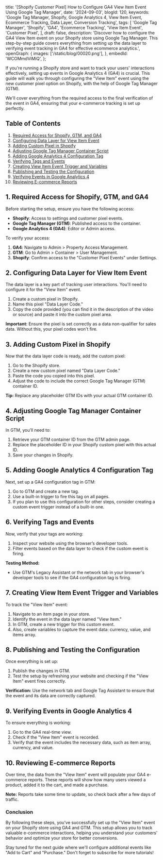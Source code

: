   title: '[Shopify Customer Pixel] How to Configure GA4 View Item Event Using Google Tag Manager',
  date: '2024-09-03',
  blogId: 120,
  keywords:
    'Google Tag Manager, Shopify, Google Analytics 4, View Item Event, Ecommerce Tracking, Data Layer, Conversion Tracking',
  tags: [
    'Google Tag Manager',
    'Shopify',
    'GA4',
    'Ecommerce Tracking',
    'View Item Event',
    'Customer Pixel',
  ],
  draft: false,
  description:
    'Discover how to configure the GA4 View Item event on your Shopify store using Google Tag Manager. This step-by-step guide covers everything from setting up the data layer to verifying event tracking in GA4 for effective ecommerce analytics.',
  openGraph: {
    images: ['/static/blog/00020.png'],
  },
  embedId: 'WCOMmdViMiQ',
};

<BlogHeader metadata={metadata} />

If you're running a Shopify store and want to track your users' interactions effectively, setting up events in Google Analytics 4 (GA4) is crucial. This guide will walk you through configuring the "View Item" event using the new customer pixel option on Shopify, with the help of Google Tag Manager (GTM).

We'll cover everything from the required access to the final verification of the event in GA4, ensuring that your e-commerce tracking is set up perfectly.

## Table of Contents

1. [Required Access for Shopify, GTM, and GA4](#required-access-for-shopify-gtm-and-ga4)
2. [Configuring Data Layer for View Item Event](#configuring-data-layer-for-view-item-event)
3. [Adding Custom Pixel in Shopify](#adding-custom-pixel-in-shopify)
4. [Adjusting Google Tag Manager Container Script](#adjusting-google-tag-manager-container-script)
5. [Adding Google Analytics 4 Configuration Tag](#adding-google-analytics-4-configuration-tag)
6. [Verifying Tags and Events](#verifying-tags-and-events)
7. [Creating View Item Event Trigger and Variables](#creating-view-item-event-trigger-and-variables)
8. [Publishing and Testing the Configuration](#publishing-and-testing-the-configuration)
9. [Verifying Events in Google Analytics 4](#verifying-events-in-google-analytics-4)
10. [Reviewing E-commerce Reports](#reviewing-e-commerce-reports)

## 1. Required Access for Shopify, GTM, and GA4

Before starting the setup, ensure you have the following access:

- **Shopify**: Access to settings and customer pixel events.
- **Google Tag Manager (GTM)**: Published access to the container.
- **Google Analytics 4 (GA4)**: Editor or Admin access.

To verify your access:

1. **GA4**: Navigate to Admin > Property Access Management.
2. **GTM**: Go to Admin > Container > User Management.
3. **Shopify**: Confirm access to the "Customer Pixel Events" under Settings.

## 2. Configuring Data Layer for View Item Event

The data layer is a key part of tracking user interactions. You'll need to configure it for the "View Item" event.

1. Create a custom pixel in Shopify.
2. Name this pixel "Data Layer Code."
3. Copy the code provided (you can find it in the description of the video or source) and paste it into the custom pixel area.

<DataLayerCodeBlock fileName="view_item.js" />

**Important:** Ensure the pixel is set correctly as a data non-qualifier for sales data. Without this, your pixel codes won't fire.

## 3. Adding Custom Pixel in Shopify

Now that the data layer code is ready, add the custom pixel:

1. Go to the Shopify store.
2. Create a new custom pixel named "Data Layer Code."
3. Paste the code you copied into this pixel.
4. Adjust the code to include the correct Google Tag Manager (GTM) container ID.

**Tip:** Replace any placeholder GTM IDs with your actual GTM container ID.

## 4. Adjusting Google Tag Manager Container Script

In GTM, you’ll need to:

1. Retrieve your GTM container ID from the GTM admin page.
2. Replace the placeholder ID in your Shopify custom pixel with this actual ID.
3. Save your changes in Shopify.

## 5. Adding Google Analytics 4 Configuration Tag

Next, set up a GA4 configuration tag in GTM:

1. Go to GTM and create a new tag.
2. Use a built-in trigger to fire this tag on all pages.
3. If you plan to use this configuration for other steps, consider creating a custom event trigger instead of a built-in one.

## 6. Verifying Tags and Events

Now, verify that your tags are working:

1. Inspect your website using the browser’s developer tools.
2. Filter events based on the data layer to check if the custom event is firing.

**Testing Method:**

- Use GTM's Legacy Assistant or the network tab in your browser's developer tools to see if the GA4 configuration tag is firing.

## 7. Creating View Item Event Trigger and Variables

To track the "View Item" event:

1. Navigate to an item page in your store.
2. Identify the event in the data layer named "View Item."
3. In GTM, create a new trigger for this custom event.
4. Also, create variables to capture the event data: currency, value, and items array.

## 8. Publishing and Testing the Configuration

Once everything is set up:

1. Publish the changes in GTM.
2. Test the setup by refreshing your website and checking if the "View Item" event fires correctly.

**Verification:** Use the network tab and Google Tag Assistant to ensure that the event and its data are correctly captured.

## 9. Verifying Events in Google Analytics 4

To ensure everything is working:

1. Go to the GA4 real-time view.
2. Check if the "View Item" event is recorded.
3. Verify that the event includes the necessary data, such as item array, currency, and value.

## 10. Reviewing E-commerce Reports

Over time, the data from the "View Item" event will populate your GA4 e-commerce reports. These reports will show how many users viewed a product, added it to the cart, and made a purchase.

**Note:** Reports take some time to update, so check back after a few days of traffic.

### Conclusion

By following these steps, you've successfully set up the "View Item" event on your Shopify store using GA4 and GTM. This setup allows you to track valuable e-commerce interactions, helping you understand your customers' behavior and optimize your store for better conversions.

Stay tuned for the next guide where we'll configure additional events like "Add to Cart" and "Purchase." Don't forget to subscribe for more tutorials!
